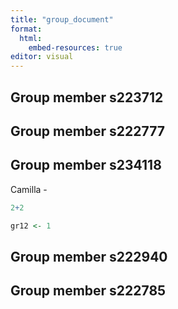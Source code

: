 ```yaml
---
title: "group_document"
format:
  html:
    embed-resources: true
editor: visual
---
```


## Group member s223712

## Group member s222777

## Group member s234118

Camilla -

```r
2+2

gr12 <- 1
```

## Group member s222940

## Group member s222785
